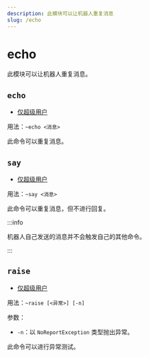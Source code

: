 ```yaml
---
description: 此模块可以让机器人重复消息
slug: /echo
---
```


# echo

此模块可以让机器人重复消息。

## `echo`

- [仅超级用户](permissions)

用法：`~echo <消息>`

此命令可以重复消息。

## `say`

- [仅超级用户](permissions)

用法：`~say <消息>`

此命令可以重复消息，但不进行回复。

:::info

机器人自己发送的消息并不会触发自己的其他命令。

:::

## `raise`

- [仅超级用户](permissions)

用法：`~raise [<异常>] [-n]`

参数：

- `-n`：以 `NoReportException` 类型抛出异常。

此命令可以进行异常测试。

